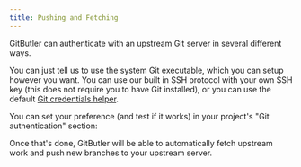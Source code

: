 ```yaml
---
title: Pushing and Fetching
---
```



GitButler can authenticate with an upstream Git server in several different ways.

 You can just tell us to use the system Git executable, which you can setup however you want. You can use our built in SSH protocol with your own SSH key (this does not require you to have Git installed), or you can use the default [Git credentials helper](https://git-scm.com/doc/credential-helpers).

You can set your preference (and test if it works) in your project's "Git authentication" section:

<ImageSection
  alt="Git Authentication Settings"
  src="/img/docs/pushing.png"
/>

Once that's done, GitButler will be able to automatically fetch upstream work and push new branches to your upstream server.
